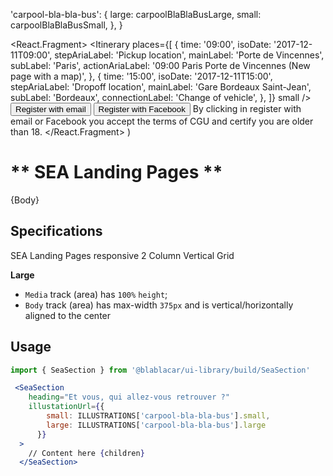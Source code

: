


  'carpool-bla-bla-bus': {
    large: carpoolBlaBlaBusLarge,
    small: carpoolBlaBlaBusSmall,
  },
}

<React.Fragment>
  <Itinerary
    places={[
      {
        time: '09:00',
        isoDate: '2017-12-11T09:00',
        stepAriaLabel: 'Pickup location',
        mainLabel: 'Porte de Vincennes',
        subLabel: 'Paris',
        actionAriaLabel: '09:00 Paris Porte de Vincennes (New page with a map)',
      },
      {
        time: '15:00',
        isoDate: '2017-12-11T15:00',
        stepAriaLabel: 'Dropoff location',
        mainLabel: 'Gare Bordeaux Saint-Jean',
        subLabel: 'Bordeaux',
        connectionLabel: 'Change of vehicle',
      },
    ]}
    small
  />
  <ButtonGroup>
    <Button> Register with email </Button>
    <Button> Register with Facebook </Button>
  </ButtonGroup>
  <Disclaimer as="p">
    By clicking in register with email or Facebook you accept the terms of CGU and certify you
    are older than 18.
  </Disclaimer>
  <ItemActionLabel labelTitle="Already a member?" action="Sign In" />
</React.Fragment>
)

<Meta title="Sections/SeaSection" />

# ** SEA Landing Pages **
<Canvas>
  <Story name="Default">
    <SeaSection
      heading="Et vous, qui allez-vous retrouver ?"
      illustationUrl={{
        small: ILLUSTRATIONS['carpool-bla-bla-bus'].small,
        large: ILLUSTRATIONS['carpool-bla-bla-bus'].large,
      }}
    >
      {Body}
    </SeaSection>
  </Story>
</Canvas>

## Specifications

SEA Landing Pages responsive 2 Column Vertical Grid

**Large**

- `Media` track (area) has `100%` `height`;
- `Body`  track (area) has max-width `375px` and is vertical/horizontally aligned to the center

## Usage

```jsx
import { SeaSection } from '@blablacar/ui-library/build/SeaSection'

 <SeaSection
    heading="Et vous, qui allez-vous retrouver ?"
    illustationUrl={{
        small: ILLUSTRATIONS['carpool-bla-bla-bus'].small,
        large: ILLUSTRATIONS['carpool-bla-bla-bus'].large
      }}
  >
    // Content here {children}
  </SeaSection>
```

<ArgsTable of={SeaSection} />
